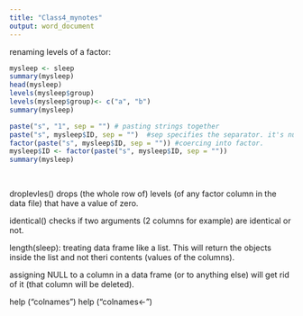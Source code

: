 ```yaml
---
title: "Class4_mynotes"
output: word_document
---
```


renaming levels of a factor:
```r
mysleep <- sleep
summary(mysleep)
head(mysleep)
levels(mysleep$group)
levels(mysleep$group)<- c("a", "b")
summary(mysleep)

paste("s", "1", sep = "") # pasting strings together
paste("s", mysleep$ID, sep = "")  #sep specifies the separator. it's null (no space) here.
factor(paste("s", mysleep$ID, sep = "")) #coercing into factor.
mysleep$ID <- factor(paste("s", mysleep$ID, sep = ""))
summary(mysleep)



```

## 
droplevles() drops (the whole row of) levels (of any factor column in the data file) that have a value of zero.

identical() checks if two arguments (2 columns for example) are identical or not.

length(sleep): treating data frame like a list. This will return the objects inside the list and not theri contents (values of the columns).

assigning NULL to a column in a data frame (or to anything else) will get rid of it (that column will be deleted).


help ("colnames")
help ("colnames<-")

```r


```

